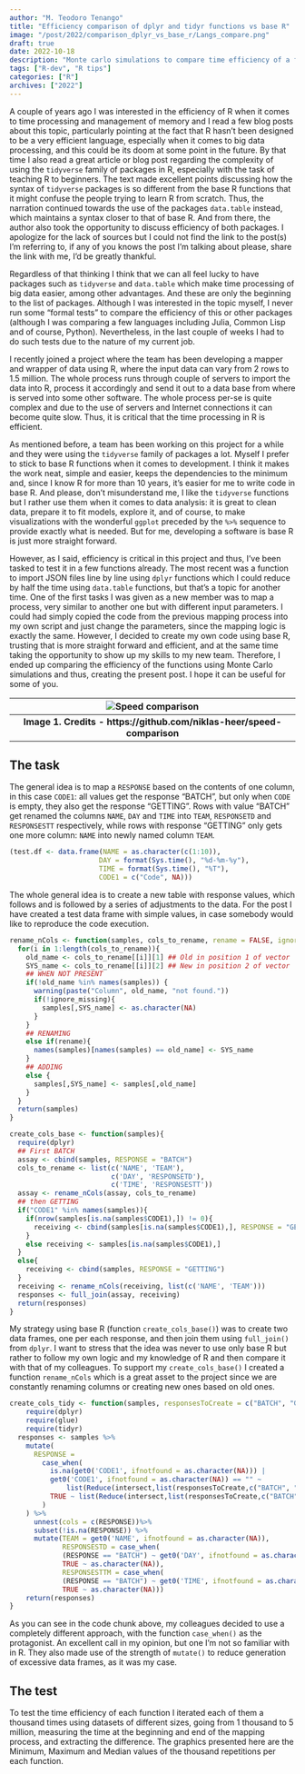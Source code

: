 ```yaml
---
author: "M. Teodoro Tenango"
title: "Efficiency comparison of dplyr and tidyr functions vs base R"
image: "/post/2022/comparison_dplyr_vs_base_r/Langs_compare.png"
draft: true
date: 2022-10-18
description: "Monte carlo simulations to compare time efficiency of a function created with dplyr and tidyr vs base R"
tags: ["R-dev", "R tips"]
categories: ["R"]
archives: ["2022"]
---
```


A couple of years ago I was interested in the efficiency of R when it comes to time processing and management of memory and I read a few blog posts about this topic, particularly pointing at the fact that R hasn't been designed to be a very efficient language, especially when it comes to big data processing, and this could be its doom at some point in the future. By that time I also read a great article or blog post regarding the complexity of using the `tidyverse` family of packages in R, especially with the task of teaching R to beginners. The text made excellent points discussing how the syntax of `tidyverse` packages is so different from the base R functions that it might confuse the people trying to learn R from scratch. Thus, the narration continued towards the use of the packages `data.table` instead, which maintains a syntax closer to that of base R. And from there, the author also took the opportunity to discuss efficiency of both packages. I apologize for the lack of sources but I could not find the link to the post(s) I'm referring to, if any of you knows the post I'm talking about please, share the link with me, I'd be greatly thankful. 

Regardless of that thinking I think that we can all feel lucky to have packages such as `tidyverse` and `data.table` which make time processing of big data easier, among other advantages. And these are only the beginning to the list of packages. Although I was interested in the topic myself, I never run some "formal tests" to compare the efficiency of this or other packages (although I was comparing a few languages including Julia, Common Lisp and of course, Python). Nevertheless, in the last couple of weeks I had to do such tests due to the nature of my current job. 

I recently joined a project where the team has been developing a mapper and wrapper of data using R, where the input data can vary from 2 rows to 1.5 million. The whole process runs through couple of servers to import the data into R, process it accordingly and send it out to a data base from where is served into some other software. The whole process per-se is quite complex and due to the use of servers and Internet connections it can become quite slow. Thus, it is critical that the time processing in R is efficient. 

As mentioned before, a team has been working on this project for a while and they were using the `tidyverse` family of packages a lot. Myself I prefer to stick to base R functions when it comes to development. I think it makes the work neat, simple and easier, keeps the dependencies to the minimum and, since I know R for more than 10 years, it's easier for me to write code in base R. And please, don't misunderstand me, I like the `tidyverse` functions but I rather use them when it comes to data analysis: it is great to clean data, prepare it to fit models, explore it, and of course, to make visualizations with the wonderful `ggplot` preceded by the `%>%` sequence to provide exactly what is needed. But for me, developing a software is base R is just more straight forward.

However, as I said, efficiency is critical in this project and thus, I've been tasked to test it in a few functions already. The most recent was a function to import JSON files line by line using `dplyr` functions which I could reduce by half the time using `data.table` functions, but that's a topic for another time. One of the first tasks I was given as a new member was to map a process, very similar to another one but with different input parameters. I could had simply copied the code from the previous mapping process into my own script and just change the parameters, since the mapping logic is exactly the same. However, I decided to create my own code using base R, trusting that is more straight forward and efficient, and at the same time taking the opportunity to show up my skills to my new team. Therefore, I ended up comparing the efficiency of the functions using Monte Carlo simulations and thus, creating the present post. I hope it can be useful for some of you.

| ![Speed comparison](/post/2022/comparison_dplyr_vs_base_r/Langs_compare.png) |
|:--:|
| <b>Image 1. Credits - https://github.com/niklas-heer/speed-comparison</b> |


## The task

The general idea is to map a `RESPONSE` based on the contents of one column, in this case `CODE1`: all values get the response "BATCH", but only when `CODE` is empty, they also get the response "GETTING". Rows with value "BATCH" get renamed the columns `NAME`, `DAY` and `TIME` into `TEAM`, `RESPONSETD` and `RESPONSESTT` respectively, while rows with response "GETTING" only gets one more column: `NAME` into newly named column `TEAM`. 

```r
(test.df <- data.frame(NAME = as.character(c(1:10)),
                      DAY = format(Sys.time(), "%d-%m-%y"),
                      TIME = format(Sys.time(), "%T"),
                      CODE1 = c("Code", NA)))
```

The whole general idea is to create a new table with response values, which follows and is followed by a series of adjustments to the data. For the post I have created a test data frame with simple values, in case somebody would like to reproduce the code execution. 

```r
rename_nCols <- function(samples, cols_to_rename, rename = FALSE, ignore_missing = TRUE){
  for(i in 1:length(cols_to_rename)){
    old_name <- cols_to_rename[[i]][1] ## Old in position 1 of vector
    SYS_name <- cols_to_rename[[i]][2] ## New in position 2 of vector
    ## WHEN NOT PRESENT
    if(!old_name %in% names(samples)) {
      warning(paste("Column", old_name, "not found."))
      if(!ignore_missing){
        samples[,SYS_name] <- as.character(NA)
      }
    }
    ## RENAMING
    else if(rename){
      names(samples)[names(samples) == old_name] <- SYS_name
    }
    ## ADDING
    else {
      samples[,SYS_name] <- samples[,old_name]
    }
  }
  return(samples)
}

create_cols_base <- function(samples){
  require(dplyr)
  ## First BATCH
  assay <- cbind(samples, RESPONSE = "BATCH")
  cols_to_rename <- list(c('NAME', 'TEAM'),
                         c('DAY', 'RESPONSETD'),
                         c('TIME', 'RESPONSESTT'))
  assay <- rename_nCols(assay, cols_to_rename)
  ## then GETTING
  if("CODE1" %in% names(samples)){
    if(nrow(samples[is.na(samples$CODE1),]) != 0){
      receiving <- cbind(samples[is.na(samples$CODE1),], RESPONSE = "GETTING")
    }
    else receiving <- samples[is.na(samples$CODE1),]
  }
  else{
    receiving <- cbind(samples, RESPONSE = "GETTING")
  }
  receiving <- rename_nCols(receiving, list(c('NAME', 'TEAM')))
  responses <- full_join(assay, receiving)
  return(responses)
}
```

My strategy using base R (function `create_cols_base()`) was to create two data frames, one per each response, and then join them using `full_join()` from `dplyr`. I want to stress that the idea was never to use only base R but rather to follow my own logic and my knowledge of R and then compare it with that of my colleagues. To support my `create_cols_base()` I created a function `rename_nCols` which is a great asset to the project since we are constantly renaming columns or creating new ones based on old ones. 

```r
create_cols_tidy <- function(samples, responsesToCreate = c("BATCH", "GETTING")){
    require(dplyr)
    require(glue)
    require(tidyr)
  responses <- samples %>%
    mutate(
      RESPONSE =
        case_when(
          is.na(get0('CODE1', ifnotfound = as.character(NA))) |
          get0('CODE1', ifnotfound = as.character(NA)) == "" ~
              list(Reduce(intersect,list(responsesToCreate,c("BATCH", "GETTING")))),
          TRUE ~ list(Reduce(intersect,list(responsesToCreate,c("BATCH"))))
        )
    ) %>%
      unnest(cols = c(RESPONSE))%>%
      subset(!is.na(RESPONSE)) %>%
      mutate(TEAM = get0('NAME', ifnotfound = as.character(NA)),
             RESPONSESTD = case_when(
             (RESPONSE == "BATCH") ~ get0('DAY', ifnotfound = as.character(NA)),
             TRUE ~ as.character(NA)),
             RESPONSESTTM = case_when(
             (RESPONSE == "BATCH") ~ get0('TIME', ifnotfound = as.character(NA)),
             TRUE ~ as.character(NA)))
    return(responses)
}
```

As you can see in the code chunk above, my colleagues decided to use a completely different approach, with the function `case_when()` as the protagonist. An excellent call in my opinion, but one I'm not so familiar with in R. They also made use of the strength of `mutate()` to reduce generation of excessive data frames, as it was my case. 

## The test

To test the time efficiency of each function I iterated each of them a thousand times using datasets of different sizes, going from 1 thousand to 5 million, measuring the time at the beginning and end of the mapping process, and extracting the difference. The graphics presented here are the Minimum, Maximum and Median values of the thousand repetitions per each function.
